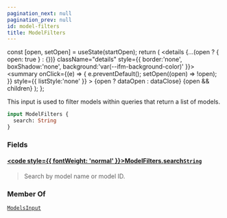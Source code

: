 ```yaml
---
pagination_next: null
pagination_prev: null
id: model-filters
title: ModelFilters
---
```









  const [open, setOpen] = useState(startOpen);
  return (
    <details {...(open ? { open: true } : {})} className="details" style={{ border:'none', boxShadow:'none', background:'var(--ifm-background-color)' }}>
      <summary
        onClick={(e) => {
          e.preventDefault();
          setOpen((open) => !open);
        }}
        style={{ listStyle:'none' }}
      >
      {open ? dataOpen : dataClose}
      </summary>
      {open && children}
    </details>
  );
};








This input is used to filter models within queries that return a list of models.


```graphql
input ModelFilters {
  search: String
}
```




### Fields

#### [<code style={{ fontWeight: 'normal' }}>ModelFilters.<b>search</b></code>](#)<Bullet />[`String`](/types/scalars/string) <Badge class="badge badge--secondary" text="scalar"/> 
> 
> 
> Search by model name or model ID.
> 





### Member Of

[`ModelsInput`](/types/inputs/models-input)  <Badge class="badge badge--secondary" text="input"/>

